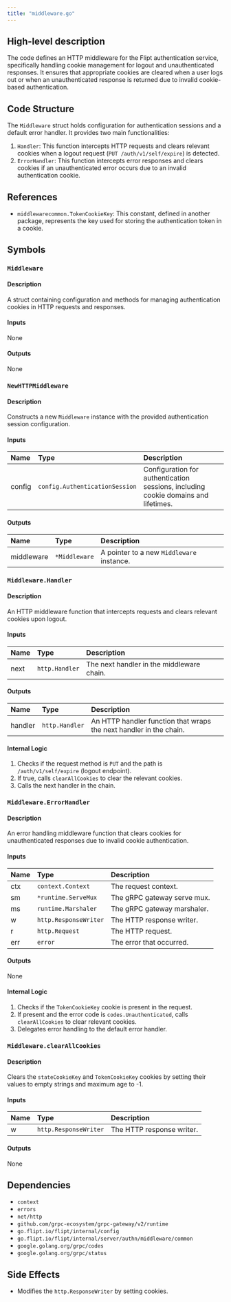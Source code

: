 ```yaml
---
title: "middleware.go"
---
```


## High-level description
The code defines an HTTP middleware for the Flipt authentication service, specifically handling cookie management for logout and unauthenticated responses. It ensures that appropriate cookies are cleared when a user logs out or when an unauthenticated response is returned due to invalid cookie-based authentication.

## Code Structure
The `Middleware` struct holds configuration for authentication sessions and a default error handler. It provides two main functionalities:
1. `Handler`: This function intercepts HTTP requests and clears relevant cookies when a logout request (`PUT /auth/v1/self/expire`) is detected.
2. `ErrorHandler`: This function intercepts error responses and clears cookies if an unauthenticated error occurs due to an invalid authentication cookie.

## References
- `middlewarecommon.TokenCookieKey`: This constant, defined in another package, represents the key used for storing the authentication token in a cookie.

## Symbols

### `Middleware`
#### Description
A struct containing configuration and methods for managing authentication cookies in HTTP requests and responses.

#### Inputs
None

#### Outputs
None

### `NewHTTPMiddleware`
#### Description
Constructs a new `Middleware` instance with the provided authentication session configuration.

#### Inputs
| Name | Type | Description |
|:-----|:-----|:------------|
| config | `config.AuthenticationSession` | Configuration for authentication sessions, including cookie domains and lifetimes. |

#### Outputs
| Name | Type | Description |
|:-----|:-----|:------------|
| middleware | `*Middleware` | A pointer to a new `Middleware` instance. |

### `Middleware.Handler`
#### Description
An HTTP middleware function that intercepts requests and clears relevant cookies upon logout.

#### Inputs
| Name | Type | Description |
|:-----|:-----|:------------|
| next | `http.Handler` | The next handler in the middleware chain. |

#### Outputs
| Name | Type | Description |
|:-----|:-----|:------------|
| handler | `http.Handler` | An HTTP handler function that wraps the next handler in the chain. |

#### Internal Logic
1. Checks if the request method is `PUT` and the path is `/auth/v1/self/expire` (logout endpoint).
2. If true, calls `clearAllCookies` to clear the relevant cookies.
3. Calls the next handler in the chain.

### `Middleware.ErrorHandler`
#### Description
An error handling middleware function that clears cookies for unauthenticated responses due to invalid cookie authentication.

#### Inputs
| Name | Type | Description |
|:-----|:-----|:------------|
| ctx | `context.Context` | The request context. |
| sm | `*runtime.ServeMux` | The gRPC gateway serve mux. |
| ms | `runtime.Marshaler` | The gRPC gateway marshaler. |
| w | `http.ResponseWriter` | The HTTP response writer. |
| r | `http.Request` | The HTTP request. |
| err | `error` | The error that occurred. |

#### Outputs
None

#### Internal Logic
1. Checks if the `TokenCookieKey` cookie is present in the request.
2. If present and the error code is `codes.Unauthenticated`, calls `clearAllCookies` to clear relevant cookies.
3. Delegates error handling to the default error handler.

### `Middleware.clearAllCookies`
#### Description
Clears the `stateCookieKey` and `TokenCookieKey` cookies by setting their values to empty strings and maximum age to -1.

#### Inputs
| Name | Type | Description |
|:-----|:-----|:------------|
| w | `http.ResponseWriter` | The HTTP response writer. |

#### Outputs
None

## Dependencies
- `context`
- `errors`
- `net/http`
- `github.com/grpc-ecosystem/grpc-gateway/v2/runtime`
- `go.flipt.io/flipt/internal/config`
- `go.flipt.io/flipt/internal/server/authn/middleware/common`
- `google.golang.org/grpc/codes`
- `google.golang.org/grpc/status`

## Side Effects
- Modifies the `http.ResponseWriter` by setting cookies.
